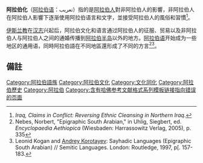 {{Expand language|1=en|time=2020-10-08T12:46:54+00:00}}
'''阿拉伯化'''（[[阿拉伯语|阿拉伯语]]：تعريب）指的是[[阿拉伯人|阿拉伯人]]對非阿拉伯人的影響，非阿拉伯人在阿拉伯人影響下逐渐使用阿拉伯语言和文字，並接受阿拉伯人的風俗和習慣<ref>''Iraq, Claims in Conflict: Reversing Ethnic Cleansing in Northern Iraq''. </ref>。

[[伊斯兰教|伊斯兰教]]在[[汉志_(沙特阿拉伯)|汉志]]兴起后，阿拉伯文化和语言通过阿拉伯人的征服、贸易以及非阿拉伯人与阿拉伯人之间的通婚传播到[[阿拉伯半岛|阿拉伯半岛]]以外的地方。[[阿拉伯语|阿拉伯语]]开始成为一些地区的通用语，同時阿拉伯語在不同地區還形成了不同的方言<ref>Nebes, Norbert, "Epigraphic South Arabian," in Uhlig, Siegbert, ed. ''Encyclopaedia Aethiopica'' (Wiesbaden: Harrassowitz Verlag, 2005), p. 335</ref><ref>Leonid Kogan and [[Andrey_Korotayev|Andrey Korotayev]]: Sayhadic Languages (Epigraphic South Arabian) // Semitic Languages. London: Routledge, 1997, p[. 157-183.</ref>。      

== 備註 ==
{{Reflist|2}}

[[Category:阿拉伯語族|Category:阿拉伯語族]]
[[Category:阿拉伯文化|Category:阿拉伯文化]]
[[Category:文化同化|Category:文化同化]]
[[Category:阿拉伯歷史|Category:阿拉伯歷史]]
[[Category:阿拉伯|Category:阿拉伯]]
[[Category:含有哈佛参考文献格式系列模板链接指向错误的页面|Category:含有哈佛参考文献格式系列模板链接指向错误的页面]]